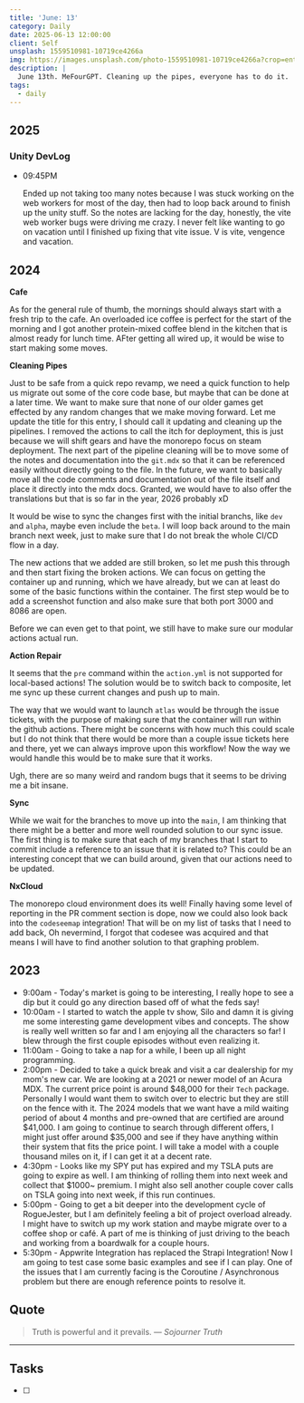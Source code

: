 ```yaml
---
title: 'June: 13'
category: Daily
date: 2025-06-13 12:00:00
client: Self
unsplash: 1559510981-10719ce4266a
img: https://images.unsplash.com/photo-1559510981-10719ce4266a?crop=entropy&cs=srgb&fm=jpg&ixid=MnwzNjM5Nzd8MHwxfHJhbmRvbXx8fHx8fHx8fDE2ODE3NDg2ODY&ixlib=rb-4.0.3&q=85
description: |
  June 13th. MeFourGPT. Cleaning up the pipes, everyone has to do it.
tags:
  - daily
---
```




## 2025

### Unity DevLog

-   09:45PM

    Ended up not taking too many notes because I was stuck working on the web workers for most of the day, then had to loop back around to finish up the unity stuff.
    So the notes are lacking for the day, honestly, the vite web worker bugs were driving me crazy.
    I never felt like wanting to go on vacation until I finished up fixing that vite issue.
    V is vite, vengence and vacation.

## 2024

**Cafe**

As for the general rule of thumb, the mornings should always start with a fresh trip to the cafe.
An overloaded ice coffee is perfect for the start of the morning and I got another protein-mixed coffee blend in the kitchen that is almost ready for lunch time.
AFter getting all wired up, it would be wise to start making some moves.

**Cleaning Pipes**

Just to be safe from a quick repo revamp, we need a quick function to help us migrate out some of the core code base, but maybe that can be done at a later time.
We want to make sure that none of our older games get effected by any random changes that we make moving forward.
Let me update the title for this entry, I should call it updating and cleaning up the pipelines.
I removed the actions to call the itch for deployment, this is just because we will shift gears and have the monorepo focus on steam deployment.
The next part of the pipeline cleaning will be to move some of the notes and documentation into the `git.mdx` so that it can be referenced easily without directly going to the file.
In the future, we want to basically move all the code comments and documentation out of the file itself and place it directly into the mdx docs.
Granted, we would have to also offer the translations but that is so far in the year, 2026 probably xD

It would be wise to sync the changes first with the initial branchs, like `dev` and `alpha`, maybe even include the `beta`.
I will loop back around to the main branch next week, just to make sure that I do not break the whole CI/CD flow in a day.

The new actions that we added are still broken, so let me push this through and then start fixing the broken actions.
We can focus on getting the container up and running, which we have already, but we can at least do some of the basic functions within the container.
The first step would be to add a screenshot function and also make sure that both port 3000 and 8086 are open.

Before we can even get to that point, we still have to make sure our modular actions actual run.

**Action Repair**

It seems that the `pre` command within the `action.yml` is not supported for local-based actions!
The solution would be to switch back to composite, let me sync up these current changes and push up to main.

The way that we would want to launch `atlas` would be through the issue tickets, with the purpose of making sure that the container will run within the github actions.
There might be concerns with how much this could scale but I do not think that there would be more than a couple issue tickets here and there, yet we can always improve upon this workflow!
Now the way we would handle this would be to make sure that it works. 

Ugh, there are so many weird and random bugs that it seems to be driving me a bit insane.

**Sync**

While we wait for the branches to move up into the `main`, I am thinking that there might be a better and more well rounded solution to our sync issue.
The first thing is to make sure that each of my branches that I start to commit include a reference to an issue that it is related to?
This could be an interesting concept that we can build around, given that our actions need to be updated.

**NxCloud**

The monorepo cloud environment does its well!
Finally having some level of reporting in the PR comment section is dope, now we could also look back into the `codeseemap` integration!
That will be on my list of tasks that I need to add back, 
Oh nevermind, I forgot that codesee was acquired and that means I will have to find another solution to that graphing problem.



<Adsense />

## 2023

- 9:00am - Today's market is going to be interesting, I really hope to see a dip but it could go any direction based off of what the feds say!
- 10:00am - I started to watch the apple tv show, Silo and damn it is giving me some interesting game development vibes and concepts. The show is really well written so far and I am enjoying all the characters so far! I blew through the first couple episodes without even realizing it.
- 11:00am - Going to take a nap for a while, I been up all night programming.
- 2:00pm - Decided to take a quick break and visit a car dealership for my mom's new car. We are looking at a 2021 or newer model of an Acura MDX. The current price point is around $48,000 for their `Tech` package. Personally I would want them to switch over to electric but they are still on the fence with it. The 2024 models that we want have a mild waiting period of about 4 months and pre-owned that are certified are around $41,000. I am going to continue to search through different offers, I might just offer around $35,000 and see if they have anything within their system that fits the price point. I will take a model with a couple thousand miles on it, if I can get it at a decent rate. 
- 4:30pm - Looks like my SPY put has expired and my TSLA puts are going to expire as well. I am thinking of rolling them into next week and collect that $1000~ premium. I might also sell another couple cover calls on TSLA going into next week, if this run continues.
- 5:00pm - Going to get a bit deeper into the development cycle of RogueJester, but I am definitely feeling a bit of project overload already. I might have to switch up my work station and maybe migrate over to a coffee shop or café. A part of me is thinking of just driving to the beach and working from a boardwalk for a couple hours. 
- 5:30pm - Appwrite Integration has replaced the Strapi Integration! Now I am going to test case some basic examples and see if I can play. One of the issues that I am currently facing is the Coroutine / Asynchronous problem but there are enough reference points to resolve it. 

## Quote

> Truth is powerful and it prevails.
> — <cite>Sojourner Truth</cite>

---

## Tasks

- [ ]